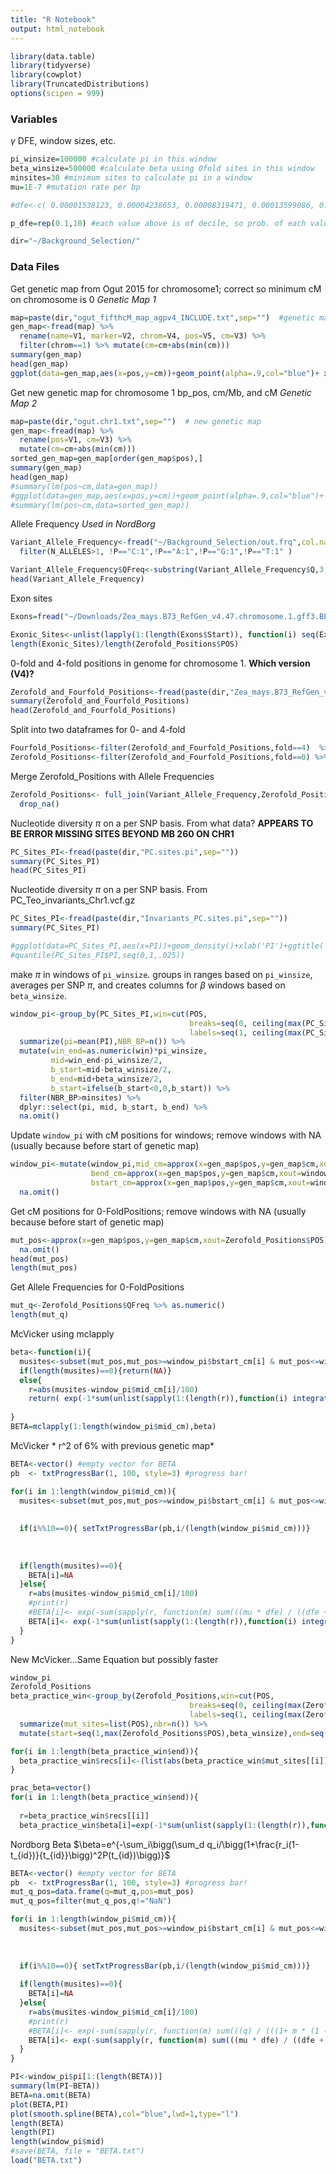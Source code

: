 ```yaml
---
title: "R Notebook"
output: html_notebook
---
```

```r
library(data.table)
library(tidyverse)
library(cowplot)
library(TruncatedDistributions)
options(scipen = 999)
```

### Variables
$\gamma$ DFE, window sizes, etc.
```r
pi_winsize=100000 #calculate pi in this window
beta_winsize=500000 #calculate beta using 0fold sites in this window
minsites=30 #minimum sites to calculate pi in a window
mu=1E-7 #mutation rate per bp

#dfe<-c( 0.00001538123, 0.00004238653, 0.00008319471, 0.00013599086, 0.00020084897, 0.00029116950, 0.00041191076, 0.00058272152, 0.00090246186, 0.00541460267) #bad estimate from gama_bobama.Rmd and Silas's polyDFE runs

p_dfe=rep(0.1,10) #each value above is of decile, so prob. of each value is 0.1

dir="~/Background_Selection/"
```

### Data Files

Get genetic map from Ogut 2015 for chromosome1; correct so minimum cM on chromosome is 0 *Genetic Map 1*
```r

map=paste(dir,"ogut_fifthcM_map_agpv4_INCLUDE.txt",sep="")  #genetic map
gen_map<-fread(map) %>%
  rename(name=V1, marker=V2, chrom=V4, pos=V5, cm=V3) %>% 
  filter(chrom==1) %>% mutate(cm=cm+abs(min(cm)))
summary(gen_map)
head(gen_map)
ggplot(data=gen_map,aes(x=pos,y=cm))+geom_point(alpha=.9,col="blue")+ xlab('BP Position') +ylab('Centimorgans')+ggtitle('BP vs CM Chromosome 1')
```

Get new genetic map for chromosome 1 bp_pos, cm/Mb, and cM *Genetic Map 2*
```r
map=paste(dir,"ogut.chr1.txt",sep="")  # new genetic map
gen_map<-fread(map) %>%
  rename(pos=V1, cm=V3) %>% 
  mutate(cm=cm+abs(min(cm)))
sorted_gen_map=gen_map[order(gen_map$pos),]
summary(gen_map)
head(gen_map)
#summary(lm(pos~cm,data=gen_map))
#ggplot(data=gen_map,aes(x=pos,y=cm))+geom_point(alpha=.9,col="blue")+ xlab('BP Position') +ylab('Centimorgans')+ggtitle('BP vs CM Chromosome 1')
#summary(lm(pos~cm,data=sorted_gen_map))
```

Allele Frequency *Used in NordBorg*
```r
Variant_Allele_Frequency<-fread("~/Background_Selection/out.frq",col.names =c("CHROM", "POS", "N_ALLELES","N_CHR","P","Q"),fill=TRUE) %>%
  filter(N_ALLELES>1, !P=="C:1",!P=="A:1",!P=="G:1",!P=="T:1" )

Variant_Allele_Frequency$QFreq<-substring(Variant_Allele_Frequency$Q,3,11)
head(Variant_Allele_Frequency)
```

Exon sites
```r
Exons=fread("~/Downloads/Zea_mays.B73_RefGen_v4.47.chromosome.1.gff3.BED") %>% filter(V8=="exon") %>% select(V2,V3,V8) %>% rename("Start"=V2,"End"=V3,"Label"=V8)

Exonic_Sites<-unlist(lapply(1:(length(Exons$Start)), function(i) seq(Exons$Start[i],Exons$End[i])))
length(Exonic_Sites)/length(Zerofold_Positions$POS)
```



0-fold and 4-fold positions in genome for chromosome 1. **Which version (V4)?**
```r
Zerofold_and_Fourfold_Positions<-fread(paste(dir,"Zea_mays.B73_RefGen_v4.dna.toplevel.fa.fold",sep="")) #%>% filter(fold==0|fold==4,chrom=="1")
summary(Zerofold_and_Fourfold_Positions)
head(Zerofold_and_Fourfold_Positions)
```



Split into two dataframes for 0- and 4-fold
```r
Fourfold_Positions<-filter(Zerofold_and_Fourfold_Positions,fold==4)  %>% rename(POS=pos)
Zerofold_Positions<-filter(Zerofold_and_Fourfold_Positions,fold==0) %>% rename(POS=pos)
```

Merge Zerofold_Positions with Allele Frequencies
```r
Zerofold_Positions<- full_join(Variant_Allele_Frequency,Zerofold_Positions) %>%
  drop_na()
```

Nucleotide diversity $\pi$ on a per SNP basis. From what data? **APPEARS TO BE ERROR MISSING SITES BEYOND MB 260 ON CHR1**
```r
PC_Sites_PI<-fread(paste(dir,"PC.sites.pi",sep="")) 
summary(PC_Sites_PI)
head(PC_Sites_PI)
```
Nucleotide diversity $\pi$ on a per SNP basis. From PC_Teo_invariants_Chr1.vcf.gz

```r
PC_Sites_PI<-fread(paste(dir,"Invariants_PC.sites.pi",sep=""))
summary(PC_Sites_PI)

#ggplot(data=PC_Sites_PI,aes(x=PI))+geom_density()+xlab('PI')+ggtitle('Teo Invariants PI') 
#quantile(PC_Sites_PI$PI,seq(0,1,.025))
```


make $\pi$ in windows of `pi_winsize`. groups in ranges based on `pi_winsize`, averages per SNP $\pi$, and creates columns for $\beta$ windows based on `beta_winsize`.
```r
window_pi<-group_by(PC_Sites_PI,win=cut(POS, 
                                        breaks=seq(0, ceiling(max(PC_Sites_PI$POS)/pi_winsize)*pi_winsize, by=pi_winsize),
                                        labels=seq(1, ceiling(max(PC_Sites_PI$POS)/pi_winsize)*pi_winsize, by=pi_winsize))) %>%
  summarize(pi=mean(PI),NBR_BP=n()) %>% 
  mutate(win_end=as.numeric(win)*pi_winsize,
         mid=win_end-pi_winsize/2,
         b_start=mid-beta_winsize/2,
         b_end=mid+beta_winsize/2,
         b_start=ifelse(b_start<0,0,b_start)) %>%
  filter(NBR_BP>minsites) %>%
  dplyr::select(pi, mid, b_start, b_end) %>%
  na.omit()
```

Update `window_pi` with cM positions for windows; remove windows with NA (usually because before start of genetic map)
```r
window_pi<-mutate(window_pi,mid_cm=approx(x=gen_map$pos,y=gen_map$cm,xout=window_pi$mid)$y,
                  bend_cm=approx(x=gen_map$pos,y=gen_map$cm,xout=window_pi$b_end)$y,
                  bstart_cm=approx(x=gen_map$pos,y=gen_map$cm,xout=window_pi$b_start)$y) %>% 
  na.omit()
```

Get cM positions for 0-FoldPositions; remove windows with NA (usually because before start of genetic map)
```r
mut_pos<-approx(x=gen_map$pos,y=gen_map$cm,xout=Zerofold_Positions$POS)$y %>% 
  na.omit()
head(mut_pos)
length(mut_pos)
```

Get Allele Frequencies for 0-FoldPositions
```r
mut_q<-Zerofold_Positions$QFreq %>% as.numeric()
length(mut_q)
```

McVicker using mclapply
```r
beta<-function(i){
  musites<-subset(mut_pos,mut_pos>=window_pi$bstart_cm[i] & mut_pos<=window_pi$bend_cm[i])/100
  if(length(musites)==0){return(NA)}
  else{
    r=abs(musites-window_pi$mid_cm[i]/100)
    return( exp(-1*sum(unlist(sapply(1:(length(r)),function(i) integrate(function(x){mu*dtexp(x,a=1E-5,b=1,rate=1000)/(x*(1+(1-x)*r[i]/x)^2)},0.001,1))[1,]))) ) }
  
}
BETA=mclapply(1:length(window_pi$mid_cm),beta)
```





McVicker  * r^2 of 6% with previous genetic map*
```r
BETA<-vector() #empty vector for BETA
pb  <- txtProgressBar(1, 100, style=3) #progress bar!

for(i in 1:length(window_pi$mid_cm)){ 
  musites<-subset(mut_pos,mut_pos>=window_pi$bstart_cm[i] & mut_pos<=window_pi$bend_cm[i])/100 #subsetting 0-fold sites in our window, changing to Morgans
  
  
  if(i%%10==0){ setTxtProgressBar(pb,i/(length(window_pi$mid_cm)))}
  
  
  
  if(length(musites)==0){
    BETA[i]=NA
  }else{
    r=abs(musites-window_pi$mid_cm[i]/100)
    #print(r)
    #BETA[i]<- exp(-sum(sapply(r, function(m) sum(((mu * dfe) / ((dfe + m * (1 - dfe))^2)) * p_dfe)))) 
    BETA[i]<- exp(-1*sum(unlist(sapply(1:(length(r)),function(i) integrate(function(x){mu*dtexp(x,a=1E-5,b=1,rate=1000)/(x*(1+(1-x)*r[i]/x)^2)},0.001,1))[1,])))
  }
}
```
New McVicker...Same Equation but possibly faster
```r
window_pi
Zerofold_Positions
beta_practice_win<-group_by(Zerofold_Positions,win=cut(POS, 
                                        breaks=seq(0, ceiling(max(Zerofold_Positions$POS)/beta_winsize)*beta_winsize, by=beta_winsize),
                                        labels=seq(1, ceiling(max(Zerofold_Positions$POS)/beta_winsize)*beta_winsize, by=beta_winsize))) %>%
  summarize(mut_sites=list(POS),nbr=n()) %>%
  mutate(start=seq(1,max(Zerofold_Positions$POS),beta_winsize),end=seq(beta_winsize,max(Zerofold_Positions$POS)+beta_winsize,beta_winsize),mid=((start+end)/2))

for(i in 1:length(beta_practice_win$end)){ 
  beta_practice_win$recs[i]<-(list(abs(beta_practice_win$mut_sites[[i]] - beta_practice_win$mid[i])))
}

prac_beta=vector()
for(i in 1:length(beta_practice_win$end)){ 
  
  r=beta_practice_win$recs[[i]]
  beta_practice_win$beta[i]=exp(-1*sum(unlist(sapply(1:(length(r)),function(i) integrate(function(x){mu*dtexp(x,a=1E-5,b=1,rate=1000)/(x*(1+(1-x)*r[i]/x)^2)},0.001,1))[1,]))) }
```




Nordborg Beta $\beta=e^{-\sum_i\bigg(\sum_d q_i/\bigg(1+\frac{r_i(1-t_{id})}{t_{id}}\bigg)^2P(t_{id})\bigg)}$
```r
BETA<-vector() #empty vector for BETA
pb  <- txtProgressBar(1, 100, style=3) #progress bar!
mut_q_pos=data.frame(q=mut_q,pos=mut_pos)
mut_q_pos=filter(mut_q_pos,q!="NaN")

for(i in 1:length(window_pi$mid_cm)){ 
  musites<-subset(mut_pos,mut_pos>=window_pi$bstart_cm[i] & mut_pos<=window_pi$bend_cm[i])/100 #subsetting 0-fold sites in our window, changing to Morgans
  
  
  
  if(i%%10==0){ setTxtProgressBar(pb,i/(length(window_pi$mid_cm)))}
  
  if(length(musites)==0){
    BETA[i]=NA
  }else{
    r=abs(musites-window_pi$mid_cm[i]/100)
    #print(r)
    #BETA[i]<- exp(-sum(sapply(r, function(m) sum(((q) / (((1+ m * (1 - dfe))^2)) * p_dfe)))) 
    BETA[i]<- exp(-sum(sapply(r, function(m) sum(((mu * dfe) / ((dfe + m * (1 - dfe))^2)) * p_dfe)))) 
  }
}
```


```r
PI<-window_pi$pi[1:(length(BETA))]
summary(lm(PI~BETA))
BETA=na.omit(BETA)
plot(BETA,PI)
plot(smooth.spline(BETA),col="blue",lwd=1,type="l")
length(BETA)
length(PI)
length(window_pi$mid)
#save(BETA, file = "BETA.txt")
load("BETA.txt")
```





